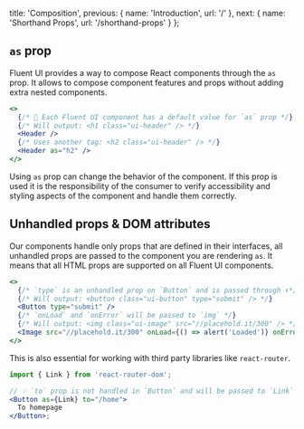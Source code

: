 
  title: 'Composition',
  previous: { name: 'Introduction', url: '/' },
  next: { name: 'Shorthand Props', url: '/shorthand-props' }
};

## `as` prop

Fluent UI provides a way to compose React components through the `as` prop. It allows to compose component features and props without adding extra nested components.

```jsx
<>
  {/* 🧱 Each Fluent UI component has a default value for `as` prop */}
  {/* Will output: <h1 class="ui-header" /> */}
  <Header />
  {/* Uses another tag: <h2 class="ui-header" /> */}
  <Header as="h2" />
</>
```

<Alert warning>
  <p>
    Using <code>as</code> prop can change the behavior of the component. If this prop is used it is the responsibility of the consumer to
    verify accessibility and styling aspects of the component and handle them correctly.
  </p>
</Alert>

## Unhandled props & DOM attributes

Our components handle only props that are defined in their interfaces, all unhandled props are passed to the component you are rendering `as`. It means that all HTML props are supported on all Fluent UI components.

```jsx
<>
  {/* `type` is an unhandled prop on `Button` and is passed through ⬇️*/}
  {/* Will output: <button class="ui-button" type="submit" /> */}
  <Button type="submit" />
  {/* `onLoad` and `onError` will be passed to `img` */}
  {/* Will output: <img class="ui-image" src="//placehold.it/300" /> */}
  <Image src="//placehold.it/300" onLoad={() => alert('Loaded')} onError={() => alert('Error')} />
</>
```

This is also essential for working with third party libraries like `react-router`.

```jsx
import { Link } from 'react-router-dom';

// 💡 `to` prop is not handled in `Button` and will be passed to `Link` component
<Button as={Link} to="/home">
  To homepage
</Button>;
```
